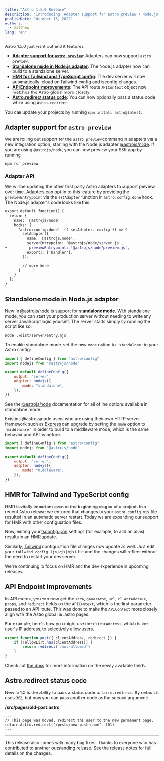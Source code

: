 ```yaml
---
title: "Astro 1.5.0 Release"
description: "Introducing: Adapter support for astro preview • Node.js standalone mode • HMR improvements • New API route params"
publishDate: "October 13, 2022"
authors:
  - matthew
lang: "en"
---
```


Astro 1.5.0 just went out and it features:

- **[Adapter support for `astro preview`](#adapter-support-for-astro-preview)**: Adapters can now support `astro preview`.
- **[Standalone mode in Node.js adapter](#standalone-mode-in-nodejs-adapter)**: The Node.js adapter now can build to a standalone server.
- **[HMR for Tailwind and TypeScript config](#hmr-for-tailwind-and-typescript-config)**: The dev server will now automatically reload on Tailwind config and tsconfig changes.
- **[API Endpoint improvements](#api-endpoint-improvements)**: The API route `APIContext` object now matches the Astro global more closely.
- **[Astro.redirect status code](#astroredirect-status-code)**: You can now optionally pass a status code when using `Astro.redirect`.

You can update your projects by running `npm install astro@latest`.

## Adapter support for `astro preview`

We are rolling out support for the `astro preview` command in adapters via a new integration option, starting with the Node.js adapter [@astrojs/node](https://docs.astro.build/en/guides/integrations-guide/node/). If you are using `@astrojs/node`, you can now preview your SSR app by running:

```shell
npm run preview
```

### Adapter API

We will be updating the other first party Astro adapters to support preview over time. Adapters can opt-in to this feature by providing the `previewEntrypoint` via the `setAdapter` function in `astro:config:done` hook. The Node.js adapter's code looks like this:

```diff lang="js"
export default function() {
  return {
    name: '@astrojs/node',
    hooks: {
      'astro:config:done': ({ setAdapter, config }) => {
        setAdapter({
          name: '@astrojs/node',
          serverEntrypoint: '@astrojs/node/server.js',
+          previewEntrypoint: '@astrojs/node/preview.js',
          exports: ['handler'],
        });

        // more here
      }
    }
  };
}
```

## Standalone mode in Node.js adapter

New in [@astrojs/node](https://docs.astro.build/en/guides/integrations-guide/node/) is support for **standalone mode**. With standalone mode, you can start your production server without needing to write any server JavaScript logic yourself. The server starts simply by running the script like so:

```shell
node ./dist/server/entry.mjs
```

To enable standalone mode, set the new `mode` option to `'standalone'` in your Astro config:

```js
import { defineConfig } from "astro/config"
import nodejs from "@astrojs/node"

export default defineConfig({
	output: "server",
	adapter: nodejs({
		mode: "standalone",
	}),
})
```

See the [@astrojs/node](https://docs.astro.build/en/guides/integrations-guide/node/) documentation for all of the options available in standalone mode.

Existing @astrojs/node users who are using their own HTTP server framework such as [Express](https://expressjs.com/) can upgrade by setting the `mode` option to `'middleware'` in order to build to a middleware mode, which is the same behavior and API as before.

```js
import { defineConfig } from "astro/config"
import nodejs from "@astrojs/node"

export default defineConfig({
	output: "server",
	adapter: nodejs({
		mode: "middleware",
	}),
})
```

## HMR for Tailwind and TypeScript config

HMR is vitally important even at the beginning stages of a project. In a recent Astro release we ensured that changes to your `astro.config.mjs` file resulted in an automatic server restart. Today we are expanding our support for HMR with other configuration files.

Now, editing your [tsconfig.json](https://docs.astro.build/en/guides/integrations-guide/tailwind/) settings (for example, to add an alias) results in an HMR update.

Similarly, [Tailwind](https://docs.astro.build/en/guides/integrations-guide/tailwind/) configuration file changes now update as well. Just edit your `tailwind.config.(js|cjs|mjs)` file and the changes will reflect without the need to restart your dev server.

We're continuing to focus on HMR and the dev experience in upcoming releases.

## API Endpoint improvements

In API routes, you can now get the `site`, `generator`, `url`, `clientAddress`, `props`, and `redirect` fields on the `APIContext`, which is the first parameter passed to an API route. This was done to make the `APIContext` more closely align with the Astro global in .astro pages.

For example, here's how you might use the `clientAddress`, which is the user's IP address, to selectively allow users.

```ts
export function post({ clientAddress, redirect }) {
	if (!allowList.has(clientAddress)) {
		return redirect("/not-allowed")
	}
}
```

Check out [the docs](https://docs.astro.build/en/core-concepts/endpoints/#server-endpoints-api-routes) for more information on the newly available fields.

## Astro.redirect status code

New in 1.5 is the ability to pass a status code to `Astro.redirect`. By default it uses `302`, but now you can pass another code as the second argument:

**/src/pages/old-post.astro**

```astro
---
// This page was moved, redirect the user to the new permanent page.
return Astro.redirect("/posts/new-post-name", 301)
---
```

---

This release also comes with many bug fixes. Thanks to everyone who has contributed to another outstanding release. See the [release notes](https://github.com/withastro/astro/pull/5046) for full details on the changes.
